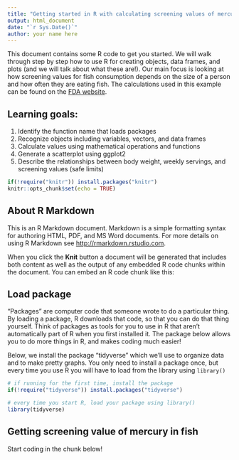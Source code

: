 ```yaml
---
title: "Getting started in R with calculating screening values of mercury in fish"
output: html_document
date: "`r Sys.Date()`"
author: your name here
---
```


This document contains some R code to get you started. We will walk through step by step how to use R for creating objects, data frames, and plots (and we will talk about what these are!). Our main focus is looking at how screening  values for fish consumption depends on the size of a person and how often they are eating fish. The calculations used in this example can be found on the [FDA website](https://www.fda.gov/food/environmental-contaminants-food/technical-information-development-fdaepa-advice-about-eating-fish-those-who-might-become-or-are).


## Learning goals:

1. Identify the function name that loads packages
2. Recognize objects including variables, vectors, and data frames 
3. Calculate values using mathematical operations and functions 
4. Generate a scatterplot using ggplot2
5. Describe the relationships between body weight, weekly servings, and screening values (safe limits)

```r
if(!require("knitr")) install.packages("knitr") 
knitr::opts_chunk$set(echo = TRUE)
```

## About R Markdown

This is an R Markdown document. Markdown is a simple formatting syntax for authoring HTML, PDF, and MS Word documents. For more details on using R Markdown see <http://rmarkdown.rstudio.com>.

When you click the **Knit** button a document will be generated that includes both content as well as the output of any embedded R code chunks within the document. You can embed an R code chunk like this:

## Load package 

"Packages" are computer code that someone wrote to do a particular thing. By loading a package, R downloads that code, so that you can do that thing yourself. Think of packages as tools for you to use in R that aren't automatically part of R when you first installed it. The package below allows you to do  more things in R, and makes coding much easier! 

Below, we install the package "tidyverse" which we'll use to organize data and to make pretty graphs. You only need to install a package once, but every time you use R you will have to load from the library using `library()`
 

```r
# if running for the first time, install the package 
if(!require("tidyverse")) install.packages("tidyverse") 

# every time you start R, load your package using library() 
library(tidyverse)

```

## Getting screening value of mercury in fish 

Start coding in the chunk below!

```r



```
